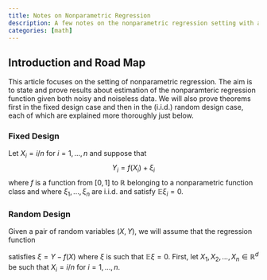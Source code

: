 ```yaml
---
title: Notes on Nonparametric Regression
description: A few notes on the nonparametric regression setting with a focus on the differences between the noisy and noiseless cases.
categories: [math]
---
```


## Introduction and Road Map 

This article focuses on the setting of nonparametric regression. The aim is to state and prove results about estimation of the nonparamteric regression function given both noisy and noiseless data. We will also prove theorems first in the fixed design case and then in the (i.i.d.) random design case, each of which are explained more thoroughly just below.

### Fixed Design

Let $X_i = i/n$ for $i = 1,...,n$ and suppose that
$$
Y_i = f(X_i) + \xi_i
$$
 where $f$ is a function from $[0,1]$ to $\mathbb R$ belonging to a nonparametric function class and where $\xi_1,...,\xi_n$ are i.i.d. and satisfy $\mathbb E \xi_i = 0$.

### Random Design

Given a pair of random variables $(X,Y)$, we will assume that the regression function

\begin{align*}
    f(X) = \mathbb E[Y|X] 
\end{align*}

satisfies $\xi = Y - f(X)$ where $\xi$ is such that $\mathbb E \xi = 0$. First, let $X_1, X_2, ...,X_n\in \mathbb R^d$ be such that $X_i = i / n$ for $i = 1,...,n$.